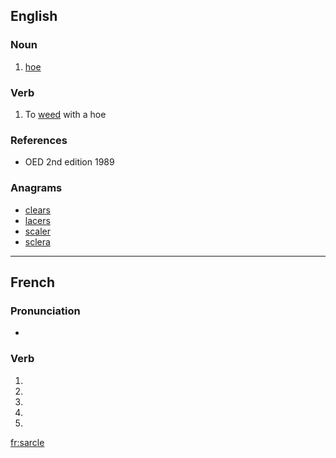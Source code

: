 {{also|sarclé}}
==English==

===Noun===
{{en-noun}}

# {{context|obsolete|lang=en}} [[hoe]]

===Verb===
{{en-verb|sarcl}}

# {{context|obsolete|lang=en}} To [[weed]] with a hoe

===References===
* OED 2nd edition 1989

===Anagrams===
* [[clears#English|clears]]
* [[lacers#English|lacers]]
* [[scaler#English|scaler]]
* [[sclera#English|sclera]]

----

==French==

===Pronunciation===
* {{homophones|lang=fr|sarclent|sarcles}}

===Verb===
{{fr-verb-form}}

# {{inflection of|sarcler||1|s|pres|indc|lang=fr}}
# {{inflection of|sarcler||3|s|pres|indc|lang=fr}}
# {{inflection of|sarcler||1|s|pres|subj|lang=fr}}
# {{inflection of|sarcler||1|s|pres|subj|lang=fr}}
# {{inflection of|sarcler||2|s|impr|lang=fr}}

[[fr:sarcle]]